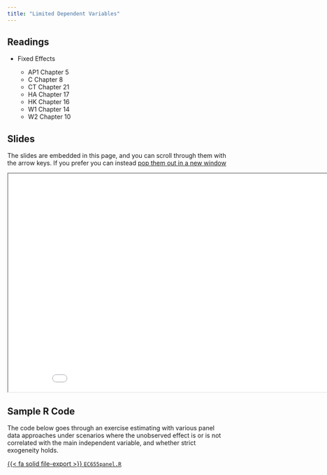 ```yaml
---
title: "Limited Dependent Variables"
---
```



## Readings

- Fixed Effects

    - AP1 Chapter 5
    - C Chapter 8
    - CT Chapter 21
    - HA Chapter 17
    - HK Chapter 16
    - W1 Chapter 14
    - W2 Chapter 10


## Slides

The slides are embedded in this page, and you can scroll through them with the arrow keys.  If you prefer you can instead <a href="/slides/limdep/index.html" target="_blank">pop them out in a new window</a>

<div>

```{=html}
<p align="center"><iframe width="890" height="500" class="slide-deck" src="/slides/limdep/"></iframe></p>
```

</div>

## Sample R Code

The code below goes through an exercise estimating with various panel data approaches under scenarios where the unobserved effect is or is not correlated with the main independent variable, and whether strict exogeneity holds.

[{{< fa solid file-export >}} `EC655panel.R`](/files/tutorials/EC655panel.R)





